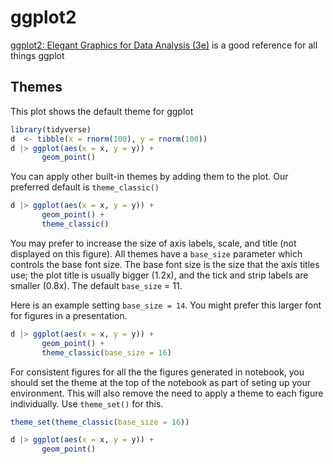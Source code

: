 # ggplot2

[ggplot2: Elegant Graphics for Data Analysis (3e)](https://ggplot2-book.org/) is a good reference for all things ggplot


## Themes

This plot shows the default theme for ggplot
```r
library(tidyverse)
d  <- tibble(x = rnorm(100), y = rnorm(100))
d |> ggplot(aes(x = x, y = y)) +
       geom_point()
```

You can apply other built-in themes by adding them to the plot.  Our preferred default is `theme_classic()`

```r
d |> ggplot(aes(x = x, y = y)) +
       geom_point() +
       theme_classic()
```

You may prefer to increase the size of axis labels, scale, and title (not displayed on this figure).  All themes have a `base_size` parameter which controls the base font size. The base font size is the size that the axis titles use; the plot title is usually bigger (1.2x), and the tick and strip labels are smaller (0.8x). The default `base_size` = 11.

Here is an example setting `base_size = 14`.  You might prefer this larger font for figures in a presentation.

```r
d |> ggplot(aes(x = x, y = y)) +
       geom_point() +
       theme_classic(base_size = 16)
```

For consistent figures for all the the figures generated in notebook, you should set the theme at the top of the notebook as part of seting up your environment.  This will also remove the need to apply a theme to each figure individually.  Use `theme_set()` for this.


```r
theme_set(theme_classic(base_size = 16))
```


```r
d |> ggplot(aes(x = x, y = y)) +
       geom_point()
```
